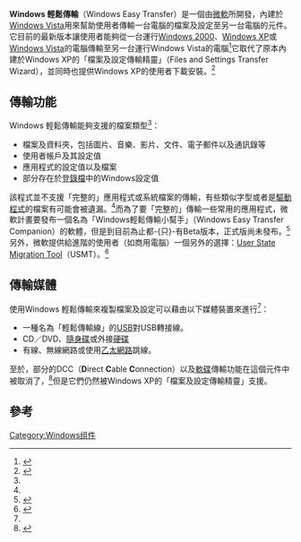 {{noteTA
|G1=IT
|G2=Windows
}}
{{问题条目|
{{Refimprove|time=January 2009}}
{{Primarysources|time=January 2009}}
}}
{{Infobox Software
| name                  = Windows輕鬆傳輸
| logo                  = [[File:Windows_Easy_Transfer_Logo.png|64px]]
| screenshot            = [[File:Windows_Easy_Transfer.png|300px]]
| caption               = Windows輕鬆傳輸運行於[[Windows_Vista|Windows Vista]]
| developer             = [[微軟|微軟]]
| released              = 2006年11月8日
| latest release version = 6.0.6001.18000
| latest release date   = 2008年2月4日
| operating system      = [[Windows_Vista|Windows Vista]]、[[Windows_7|Windows 7]]、[[Windows_8|Windows 8]]、[[Windows_8.1|Windows 8.1]]
| genre                 = 檔案傳輸
| license               = [[專有軟體|專有軟體]][[EULA|EULA]]
| website               = 
}}

'''Windows 輕鬆傳輸'''（Windows Easy Transfer）是一個由[[微軟|微軟]]所開發，內建於[[Windows_Vista|Windows Vista]]用來幫助使用者傳輸一台電腦的檔案及設定至另一台電腦的元件。它目前的最新版本讓使用者能夠從一台運行[[Windows_2000|Windows 2000]]、[[Windows_XP|Windows XP]]或[[Windows_Vista|Windows Vista]]的電腦傳輸至另一台運行Windows Vista的電腦<ref name="WET">{{Cite web |url=http://support.microsoft.com/kb/928635 |title=Description of Windows Easy Transfer for Windows Vista |access-date=2009-08-13 |archive-date=2015-01-21 |archive-url=https://web.archive.org/web/20150121221536/http://support.microsoft.com/kb/928635 }}</ref>它取代了原本內建於Windows XP的「檔案及設定傳輸精靈」（Files and Settings Transfer Wizard），並同時也提供Windows XP的使用者下載安裝。<ref>{{Cite web |url=http://technet2.microsoft.com/WindowsVista/en/library/1bd36fc2-1fc6-4edf-847f-d4be4305516a1033.mspx |title=Quick Start Guide to Windows Vista User Profile Migration |accessdate=2009-08-13 |archive-date=2008-04-29 |archive-url=https://web.archive.org/web/20080429220020/http://technet2.microsoft.com/WindowsVista/en/library/1bd36fc2-1fc6-4edf-847f-d4be4305516a1033.mspx |dead-url=no }}</ref>

== 傳輸功能 ==
Windows 輕鬆傳輸能夠支援的檔案類型<ref name="WET"/>：
*檔案及資料夾，包括圖片、音樂、影片、文件、電子郵件以及通訊錄等
*使用者帳戶及其設定值
*應用程式的設定值以及檔案
*部分存在於[[登錄檔|登錄檔]]中的Windows設定值

該程式並不支援「完整的」應用程式或系統檔案的傳輸，有些類似字型或者是[[驅動程式|驅動程式]]的檔案有可能會被遺漏。<ref name="WET"/>而為了要「完整的」傳輸一些常用的應用程式，微軟計畫要發布一個名為「Windows輕鬆傳輸小幫手」（Windows Easy Transfer Companion）的軟體，但是到目前為止都-{只}-有Beta版本，正式版尚未發布。<ref>{{Cite web |url=http://windowsvistablog.com/blogs/windowsvista/archive/2007/02/15/using-windows-easy-transfer.aspx |title=Using Windows Easy Transfer: Windows Vista blog |accessdate=2009-08-13 |archive-date=2008-06-03 |archive-url=https://web.archive.org/web/20080603201600/http://windowsvistablog.com/blogs/windowsvista/archive/2007/02/15/using-windows-easy-transfer.aspx |dead-url=no }}</ref>另外，微軟提供給進階的使用者（如商用電腦）一個另外的選擇：[[USMT|User State Migration Tool]]（USMT）。<ref>{{Cite web |url=http://www.microsoft.com/downloads/details.aspx?FamilyId=799AB28C-691B-4B36-B7AD-6C604BE4C595&displaylang=en |title=User State Migration Tool (USMT) 3 |access-date=2009-08-13 |archive-date=2010-08-21 |archive-url=https://web.archive.org/web/20100821144253/http://www.microsoft.com/downloads/details.aspx?FamilyID=799ab28c-691b-4b36-b7ad-6c604be4c595&DisplayLang=en }}</ref>

== 傳輸媒體 ==
使用Windows 輕鬆傳輸來複製檔案及設定可以藉由以下媒體裝置來進行<ref name="WET"/>：
*一種名為「輕鬆傳輸線」的[[USB|USB]]對USB轉接線。
*CD／DVD、[[隨身碟|隨身碟]]或外接[[硬碟|硬碟]]
*有線、無線網路或使用[[乙太網路|乙太網路]]跳線。

至於，部分的DCC（'''D'''irect '''C'''able '''C'''onnection）以及[[軟碟|軟碟]]傳輸功能在這個元件中被取消了，<ref>{{Cite web |url=http://support.microsoft.com/kb/930086 |title=The option to use a serial cable connection or an infrared link is unavailable when you create an incoming connection in Windows Vista |access-date=2009-08-13 |archive-date=2014-06-07 |archive-url=https://web.archive.org/web/20140607002852/http://support.microsoft.com/kb/930086 }}</ref>但是它們仍然被Windows XP的「檔案及設定傳輸精靈」支援。

== 參考 ==
{{reflist}}

{{視窗應用程式}}

[[Category:Windows组件|Category:Windows组件]]